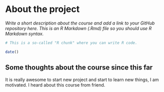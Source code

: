 
# About the project


*Write a short description about the course and add a link to your GitHub repository here. This is an R Markdown (.Rmd) file so you should use R Markdown syntax.*

```r
# This is a so-called "R chunk" where you can write R code.

date()

```
## Some thoughts about the course since this far
It is really awesome to start new project and start to learn new things, I am motivated.
I heard about this course from friend.

